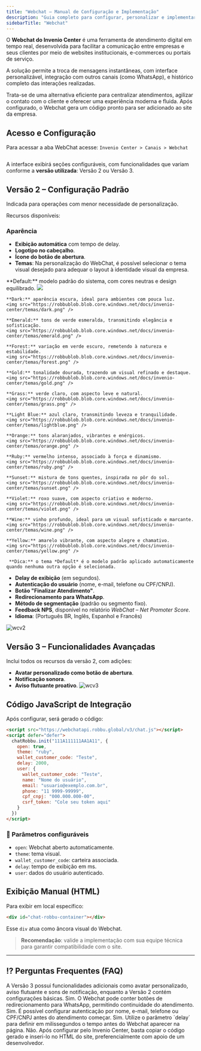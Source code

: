 ```yaml
---
title: "Webchat – Manual de Configuração e Implementação"
description: "Guia completo para configurar, personalizar e implementar o Webchat do Invenio Center em seu site."
sidebarTitle: "Webchat"
---
```



O **Webchat do Invenio Center** é uma ferramenta de atendimento digital em tempo real, desenvolvida para facilitar a comunicação entre empresas e seus clientes por meio de websites institucionais, e-commerces ou portais de serviço.

A solução permite a troca de mensagens instantâneas, com interface personalizável, integração com outros canais (como WhatsApp), e histórico completo das interações realizadas.

Trata-se de uma alternativa eficiente para centralizar atendimentos, agilizar o contato com o cliente e oferecer uma experiência moderna e fluida. Após configurado, o Webchat gera um código pronto para ser adicionado ao site da empresa.

##  Acesso e Configuração

Para acessar a aba WebChat acesse: `Invenio Center > Canais > Webchat`

<img src="" /> 


A interface exibirá seções configuráveis, com funcionalidades que variam conforme a **versão utilizada**: Versão 2 ou Versão 3.

##  Versão 2 – Configuração Padrão

Indicada para operações com menor necessidade de personalização. 

Recursos disponíveis:

### Aparência

- **Exibição automática** com tempo de delay.
- **Logotipo no cabeçalho**.
- **Ícone do botão de abertura**.
- **Temas**: Na personalização do WebChat, é possível selecionar o tema visual desejado para adequar o layout à identidade visual da empresa.
<AccordionGroup>
  <Accordion title="Selecione para visualizar os temas disponíveis">
    **Default:** modelo padrão do sistema, com cores neutras e design equilibrado.  
    <img src="https://robbublob.blob.core.windows.net/docs/invenio-center/temas/default.png" />  

    **Dark:** aparência escura, ideal para ambientes com pouca luz.  
    <img src="https://robbublob.blob.core.windows.net/docs/invenio-center/temas/dark.png" />  

    **Emerald:** tons de verde esmeralda, transmitindo elegância e sofisticação.  
    <img src="https://robbublob.blob.core.windows.net/docs/invenio-center/temas/emerald.png" />  

    **Forest:** variação em verde escuro, remetendo à natureza e estabilidade.  
    <img src="https://robbublob.blob.core.windows.net/docs/invenio-center/temas/forest.png" />  

    **Gold:** tonalidade dourada, trazendo um visual refinado e destaque.  
    <img src="https://robbublob.blob.core.windows.net/docs/invenio-center/temas/gold.png" />  

    **Grass:** verde claro, com aspecto leve e natural.  
    <img src="https://robbublob.blob.core.windows.net/docs/invenio-center/temas/grass.png" />  

    **Light Blue:** azul claro, transmitindo leveza e tranquilidade.  
    <img src="https://robbublob.blob.core.windows.net/docs/invenio-center/temas/lightblue.png" />  

    **Orange:** tons alaranjados, vibrantes e enérgicos.  
    <img src="https://robbublob.blob.core.windows.net/docs/invenio-center/temas/orange.png" />  

    **Ruby:** vermelho intenso, associado à força e dinamismo.  
    <img src="https://robbublob.blob.core.windows.net/docs/invenio-center/temas/ruby.png" />  

    **Sunset:** mistura de tons quentes, inspirada no pôr do sol.  
    <img src="https://robbublob.blob.core.windows.net/docs/invenio-center/temas/sunset.png" />  

    **Violet:** roxo suave, com aspecto criativo e moderno.  
    <img src="https://robbublob.blob.core.windows.net/docs/invenio-center/temas/violet.png" />  

    **Wine:** vinho profundo, ideal para um visual sofisticado e marcante.  
    <img src="https://robbublob.blob.core.windows.net/docs/invenio-center/temas/wine.png" />  

    **Yellow:** amarelo vibrante, com aspecto alegre e chamativo.  
    <img src="https://robbublob.blob.core.windows.net/docs/invenio-center/temas/yellow.png" />  

     **Dica:** o tema *Default* é o modelo padrão aplicado automaticamente quando nenhuma outra opção é selecionada.
  </Accordion>
</AccordionGroup>

- **Delay de exibição** (em segundos).
- **Autenticação do usuário** (nome, e-mail, telefone ou CPF/CNPJ).
- **Botão "Finalizar Atendimento"**.
- **Redirecionamento para WhatsApp**.
- **Método de segmentação** (padrão ou segmento fixo).
- **Feedback NPS**, disponível no relatório *WebChat – Net Promoter Score*.
- **Idioma**: (Português BR, Inglês, Espanhol e Francês)



![wcv2](https://robbublob.blob.core.windows.net/docs/wcv2.png) 
##  Versão 3 – Funcionalidades Avançadas
Inclui todos os recursos da versão 2, com adições:

- **Avatar personalizado como botão de abertura**.
- **Notificação sonora**.
- **Aviso flutuante proativo**.
![wcv3](https://robbublob.blob.core.windows.net/docs/wcv3.png)
##  Código JavaScript de Integração

Após configurar, será gerado o código:

```html
<script src="https://webchatapi.robbu.global/v3/chat.js"></script>
<script defer="defer">
  chatRobbu.init("111A111111AA1A11", {
    open: true,
    theme: "ruby",
    wallet_customer_code: "Teste",
    delay: 2000,
    user: {
      wallet_customer_code: "Teste",
      name: "Nome do usuário",
      email: "usuario@exemplo.com.br",
      phone: "11 9999-99999",
      cpf_cnpj: "000.000.000-00",
      csrf_token: "Cole seu token aqui"
    }
  })
</script>
```

### 🔧 Parâmetros configuráveis

- `open`: Webchat aberto automaticamente.
- `theme`: tema visual.
- `wallet_customer_code`: carteira associada.
- `delay`: tempo de exibição em ms.
- `user`: dados do usuário autenticado.

##  Exibição Manual (HTML)

Para exibir em local específico:

```html
<div id="chat-robbu-container"></div>
```

Esse `div` atua como âncora visual do Webchat.

>  **Recomendação**: valide a implementação com sua equipe técnica para garantir compatibilidade com o site.

---

## ⁉️ Perguntas Frequentes (FAQ)

<AccordionGroup title="Dúvidas Frequentes">

<Accordion title="Qual a diferença entre a Versão 2 e a Versão 3 do Webchat?">
A Versão 3 possui funcionalidades adicionais como avatar personalizado, aviso flutuante e sons de notificação, enquanto a Versão 2 contém configurações básicas.
</Accordion>

<Accordion title="Posso integrar o Webchat com outros canais, como WhatsApp?">
Sim. O Webchat pode conter botões de redirecionamento para WhatsApp, permitindo continuidade do atendimento.
</Accordion>

<Accordion title="O Webchat pode solicitar dados do cliente antes do atendimento?">
Sim. É possível configurar autenticação por nome, e-mail, telefone ou CPF/CNPJ antes do atendimento começar.
</Accordion>

<Accordion title="Consigo controlar o tempo de exibição do Webchat?">
Sim. Utilize o parâmetro `delay` para definir em milissegundos o tempo antes do Webchat aparecer na página.
</Accordion>

<Accordion title="É necessário conhecimento técnico para implementar o Webchat?">
Não. Após configurar pelo Invenio Center, basta copiar o código gerado e inseri-lo no HTML do site, preferencialmente com apoio de um desenvolvedor.
</Accordion>

</AccordionGroup>


